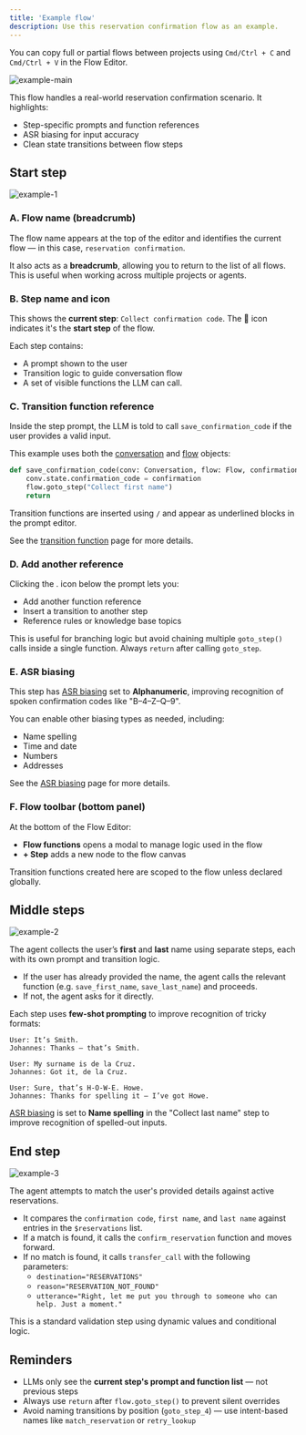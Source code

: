 ```yaml
---
title: 'Example flow'
description: Use this reservation confirmation flow as an example.
---
```


<Tip>You can copy full or partial flows between projects using `Cmd/Ctrl + C` and `Cmd/Ctrl + V` in the Flow Editor.</Tip>

![example-main](/images/flow-default-page.png)

This flow handles a real-world reservation confirmation scenario. It highlights:
- Step-specific prompts and function references
- ASR biasing for input accuracy
- Clean state transitions between flow steps

## Start step

![example-1](/images/flow-hotel-start-step.png)

### A. Flow name (breadcrumb)
The flow name appears at the top of the editor and identifies the current flow — in this case, `reservation confirmation`.

It also acts as a **breadcrumb**, allowing you to return to the list of all flows. This is useful when working across multiple projects or agents.

### B. Step name and icon
This shows the **current step**: `Collect confirmation code`. The 🏁 icon indicates it's the **start step** of the flow.

Each step contains:
- A prompt shown to the user
- Transition logic to guide conversation flow
- A set of visible functions the LLM can call.

### C. Transition function reference
Inside the step prompt, the LLM is told to call `save_confirmation_code` if the user provides a valid input.

This example uses both the [conversation](/function/classes/conv-object) and [flow](/flows/object) objects:

```python
def save_confirmation_code(conv: Conversation, flow: Flow, confirmation: str):
    conv.state.confirmation_code = confirmation
    flow.goto_step("Collect first name")
    return
```

Transition functions are inserted using `/` and appear as underlined blocks in the prompt editor.

See the [transition function](transition-functions) page for more details.

### D. Add another reference
Clicking the <Icon icon="plus" iconType="solid" />. icon below the prompt lets you:
- Add another function reference
- Insert a transition to another step
- Reference rules or knowledge base topics

This is useful for branching logic but avoid chaining multiple `goto_step()` calls inside a single function. Always `return` after calling `goto_step`.

### E. ASR biasing
This step has [ASR biasing](asr-biasing) set to **Alphanumeric**, improving recognition of spoken confirmation codes like "B–4–Z–Q–9".

You can enable other biasing types as needed, including:
- Name spelling
- Time and date
- Numbers
- Addresses

See the [ASR biasing](asr-biasing) page for more details.

### F. Flow toolbar (bottom panel)
At the bottom of the Flow Editor:
- **Flow functions** opens a modal to manage logic used in the flow
- **+ Step** adds a new node to the flow canvas

Transition functions created here are scoped to the flow unless declared globally.

## Middle steps

![example-2](/images/flow-example-middle.png)

The agent collects the user’s **first** and **last** name using separate steps, each with its own prompt and transition logic.

- If the user has already provided the name, the agent calls the relevant function (e.g. `save_first_name`, `save_last_name`) and proceeds.
- If not, the agent asks for it directly.

Each step uses **few-shot prompting** to improve recognition of tricky formats:

```plaintext
User: It’s Smith.
Johannes: Thanks — that’s Smith.

User: My surname is de la Cruz.
Johannes: Got it, de la Cruz.

User: Sure, that’s H-O-W-E. Howe.
Johannes: Thanks for spelling it — I’ve got Howe.
```

[ASR biasing](asr-biasing) is set to **Name spelling** in the "Collect last name" step to improve recognition of spelled-out inputs.

## End step

![example-3](/images/flow-example-end.png)

The agent attempts to match the user's provided details against active reservations.

- It compares the `confirmation code`, `first name`, and `last name` against entries in the `$reservations` list.
- If a match is found, it calls the `confirm_reservation` function and moves forward.
- If no match is found, it calls `transfer_call` with the following parameters:
  - `destination="RESERVATIONS"`
  - `reason="RESERVATION_NOT_FOUND"`
  - `utterance="Right, let me put you through to someone who can help. Just a moment."`

This is a standard validation step using dynamic values and conditional logic.

## Reminders

- LLMs only see the **current step's prompt and function list** — not previous steps
- Always use `return` after `flow.goto_step()` to prevent silent overrides
- Avoid naming transitions by position (`goto_step_4`) — use intent-based names like `match_reservation` or `retry_lookup`
